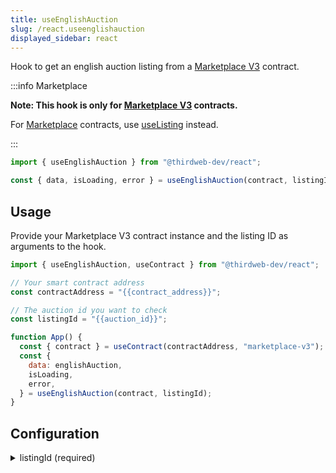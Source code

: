 ```yaml
---
title: useEnglishAuction
slug: /react.useenglishauction
displayed_sidebar: react
---
```



Hook to get an english auction listing from a [Marketplace V3](https://thirdweb.com/thirdweb.eth/MarketplaceV3) contract.

:::info Marketplace

**Note: This hook is only for [Marketplace V3](https://thirdweb.com/thirdweb.eth/MarketplaceV3) contracts.**

For [Marketplace](https://thirdweb.com/thirdweb.eth/Marketplace)
contracts, use [useListing](/react/react.uselisting) instead.

:::

```jsx
import { useEnglishAuction } from "@thirdweb-dev/react";

const { data, isLoading, error } = useEnglishAuction(contract, listingId);
```

## Usage

Provide your Marketplace V3 contract instance and the listing ID as
arguments to the hook.

```jsx
import { useEnglishAuction, useContract } from "@thirdweb-dev/react";

// Your smart contract address
const contractAddress = "{{contract_address}}";

// The auction id you want to check
const listingId = "{{auction_id}}";

function App() {
  const { contract } = useContract(contractAddress, "marketplace-v3");
  const {
    data: englishAuction,
    isLoading,
    error,
  } = useEnglishAuction(contract, listingId);
}
```

## Configuration

<details>
  <summary>listingId (required)</summary>
  <div>

### listingId (required)

The ID of the listing to get.

If the listing with this ID cannot be found (or is not an auction), the `error` property will be set.

````jsx
import { useEnglishAuction, useContract } from "@thirdweb-dev/react";

// Your smart contract address
const contractAddress = "{{contract_address}}";

// The auction id you want to check
// highlight-next-line
const listingId = "{{listing_id}}";

function App() {
  const { contract } = useContract(contractAddress, "marketplace-v3");
  const {
    data: englishAuction,
    isLoading,
    error,
  } = useEnglishAuction(contract, listingId);
}
```

</div>
</details>

## Return Value

<details>
  <summary>Return Value</summary>
  <div>

The hook's `data` property, once loaded, will be an `EnglishAuction` object, containing the following properties:

```ts
{
  /**
   * The id of the auction
   */
  id: string;
  /**
   * The address of the creator of auction.
   */
  creatorAddress: string;
  /**
   * The address of the asset being auctioned.
   */
  assetContractAddress: string;
  /**
   * The ID of the token to auction.
   */
  tokenId: string;
  /**
   * The quantity of tokens to include in the auction.
   *
   * For ERC721s, this value should always be 1 (and will be forced internally regardless of what is passed here).
   */
  quantity: string;
  /**
   * The address of the currency to accept for the auction.
   */
  currencyContractAddress: string;
  /**
   * The minimum price that a bid must be in order to be accepted.
   */
  minimumBidAmount: string;
  /**
   * The `CurrencyValue` of the minimum bid amount.
   * Useful for displaying the price information.
   */
  minimumBidCurrencyValue: CurrencyValue;
  /**
   * The buyout price of the auction.
   */
  buyoutBidAmount: string;
  /**
   * The `CurrencyValue` of the buyout price.
   * Useful for displaying the price information.
   */
  buyoutCurrencyValue: CurrencyValue;
  /**
   * This is a buffer e.g. x seconds.
   *
   * If a new winning bid is made less than x seconds before expirationTimestamp, the
   * expirationTimestamp is increased by x seconds.
   */
  timeBufferInSeconds: number;
  /**
   * This is a buffer in basis points e.g. x%.
   *
   * To be considered as a new winning bid, a bid must be at least x% greater than
   * the current winning bid.
   */
  bidBufferBps: number;
  /**
   * The start time of the auction.
   */
  startTimeInSeconds: number;
  /**
   * The end time of the auction.
   */
  endTimeInSeconds: number;
  /**
   * The asset being auctioned.
   */
  asset: NFTMetadata;
  /**
   * Whether the listing is CREATED, COMPLETED, or CANCELLED.
   */
  status: Status;
}
````

</div>
</details>
